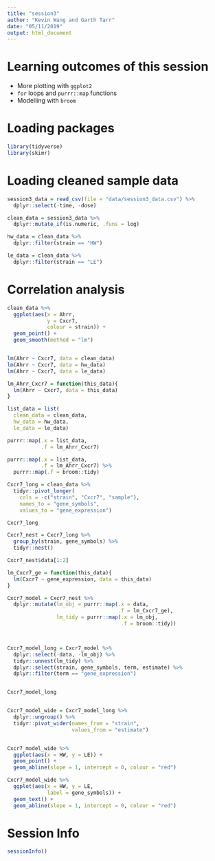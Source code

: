 ```yaml
---
title: "session3"
author: "Kevin Wang and Garth Tarr"
date: "05/11/2019"
output: html_document
---
```




# Learning outcomes of this session

+ More plotting with `ggplot2`
+ `for` loops and `purrr::map` functions
+ Modelling with `broom`



# Loading packages

```r
library(tidyverse)
library(skimr)
```


# Loading cleaned sample data

```r
session3_data = read_csv(file = "data/session3_data.csv") %>% 
  dplyr::select(-time, -dose)

clean_data = session3_data %>% 
  dplyr::mutate_if(is.numeric, .funs = log)

hw_data = clean_data %>% 
  dplyr::filter(strain == "HW")

le_data = clean_data %>% 
  dplyr::filter(strain == "LE")
```

# Correlation analysis

```r
clean_data %>% 
  ggplot(aes(x = Ahrr,
             y = Cxcr7,
             colour = strain)) +
  geom_point() +
  geom_smooth(method = "lm")


lm(Ahrr ~ Cxcr7, data = clean_data)
lm(Ahrr ~ Cxcr7, data = hw_data)
lm(Ahrr ~ Cxcr7, data = le_data)

lm_Ahrr_Cxcr7 = function(this_data){
  lm(Ahrr ~ Cxcr7, data = this_data)
}

list_data = list(
  clean_data = clean_data, 
  hw_data = hw_data,
  le_data = le_data)

purrr::map(.x = list_data, 
           .f = lm_Ahrr_Cxcr7)

purrr::map(.x = list_data, 
           .f = lm_Ahrr_Cxcr7) %>% 
  purrr::map(.f = broom::tidy)
```




```r
Cxcr7_long = clean_data %>%
  tidyr::pivot_longer(
    cols = -c("strain", "Cxcr7", "sample"),
    names_to = "gene_symbols",
    values_to = "gene_expression")

Cxcr7_long

Cxcr7_nest = Cxcr7_long %>% 
  group_by(strain, gene_symbols) %>% 
  tidyr::nest()

Cxcr7_nest$data[1:2]

lm_Cxcr7_ge = function(this_data){
  lm(Cxcr7 ~ gene_expression, data = this_data)
}

Cxcr7_model = Cxcr7_nest %>% 
  dplyr::mutate(lm_obj = purrr::map(.x = data, 
                                    .f = lm_Cxcr7_ge),
                lm_tidy = purrr::map(.x = lm_obj,
                                     .f = broom::tidy))



Cxcr7_model_long = Cxcr7_model %>% 
  dplyr::select(-data, -lm_obj) %>% 
  tidyr::unnest(lm_tidy) %>% 
  dplyr::select(strain, gene_symbols, term, estimate) %>% 
  dplyr::filter(term == "gene_expression")


Cxcr7_model_long


Cxcr7_model_wide = Cxcr7_model_long %>% 
  dplyr::ungroup() %>% 
  tidyr::pivot_wider(names_from = "strain",
                     values_from = "estimate")


Cxcr7_model_wide %>% 
  ggplot(aes(x = HW, y = LE)) +
  geom_point() +
  geom_abline(slope = 1, intercept = 0, colour = "red")

Cxcr7_model_wide %>% 
  ggplot(aes(x = HW, y = LE,
             label = gene_symbols)) +
  geom_text() +
  geom_abline(slope = 1, intercept = 0, colour = "red")
```

# Session Info
```r
sessionInfo()
```

